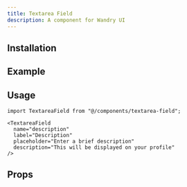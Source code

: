 ```yaml
---
title: Textarea Field
description: A component for Wandry UI
---
```


## Installation

<CodeBlockCommand
  __pnpm__="pnpm dlx shadcn@latest add https://ui.wandry.com.ua/r/textarea-field.json"
  __npm__="npx shadcn@latest add https://ui.wandry.com.ua/r/textarea-field.json"
  __bun__="bunx --bun shadcn@latest add https://ui.wandry.com.ua/r/textarea-field.json"
  __yarn__="yarn dlx shadcn@latest add https://ui.wandry.com.ua/r/textarea-field.json"
/>

## Example

<ComponentPreview
  src="/registry/examples/textarea-field-demo.tsx"
  name="textarea-field-demo"
  description="A component for Wandry UI"
  align="center"
/>

## Usage

```tsx
import TextareaField from "@/components/textarea-field";
```

```tsx
<TextareaField
  name="description"
  label="Description"
  placeholder="Enter a brief description"
  description="This will be displayed on your profile"
/>
```

## Props

<AutoTypeTable
  path="registry/wandry-ui/textarea-field.tsx"
  name="TextareaFieldProps"
/>
